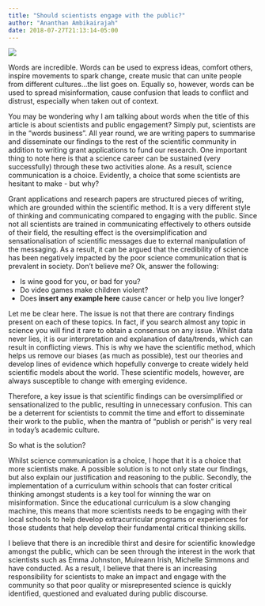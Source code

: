 ```yaml
---
title: "Should scientists engage with the public?"
author: "Ananthan Ambikairajah"
date: 2018-07-27T21:13:14-05:00
---
```

![](./science-communication.jpg)

Words are incredible. Words can be used to express ideas, comfort others, inspire movements to spark change, create music that can unite people from different cultures…the list goes on. Equally so, however, words can be used to spread misinformation, cause confusion that leads to conflict and distrust, especially when taken out of context.    

You may be wondering why I am talking about words when the title of this article is about scientists and public engagement? Simply put, scientists are in the “words business”.  All year round, we are writing papers to summarise and disseminate our findings to the rest of the scientific community in addition to writing grant applications to fund our research. One important thing to note here is that a science career can be sustained (very successfully) through these two activities alone. As a result, science communication is a choice. Evidently, a choice that some scientists are hesitant to make - but why?    

Grant applications and research papers are structured pieces of writing, which are grounded within the scientific method. It is a very different style of thinking and communicating compared to engaging with the public. Since not all scientists are trained in communicating effectively to others outside of their field, the resulting effect is the oversimplification and sensationalisation of scientific messages due to external manipulation of the messaging. As a result, it can be argued that the credibility of science has been negatively impacted by the poor science communication that is prevalent in society. Don’t believe me? Ok, answer the following:    

* Is wine good for you, or bad for you?
* Do video games make children violent?
* Does **insert any example here** cause cancer or help you live longer?    

Let me be clear here. The issue is not that there are contrary findings present on each of these topics. In fact, if you search almost any topic in science you will find it rare to obtain a consensus on any issue. Whilst data never lies, it is our interpretation and explanation of data/trends, which can result in conflicting views. This is why we have the scientific method, which helps us remove our biases (as much as possible), test our theories and develop lines of evidence which hopefully converge to create widely held scientific models about the world. These scientific models, however, are always susceptible to change with emerging evidence.    

Therefore, a key issue is that scientific findings can be oversimplified or sensationalized to the public, resulting in unnecessary confusion. This can be a deterrent for scientists to commit the time and effort to disseminate their work to the public, when the mantra of “publish or perish” is very real in today’s academic culture.    

So what is the solution?    

Whilst science communication is a choice, I hope that it is a choice that more scientists make. A possible solution is to not only state our findings, but also explain our justification and reasoning to the public. Secondly, the implementation of a curriculum within schools that can foster critical thinking amongst students is a key tool for winning the war on misinformation. Since the educational curriculum is a slow changing machine, this means that more scientists needs to be engaging with their local schools to help develop extracurricular programs or experiences for those students that help develop their fundamental critical thinking skills.    

I believe that there is an incredible thirst and desire for scientific knowledge amongst the public, which can be seen through the interest in the work that scientists such as Emma Johnston, Muireann Irish, Michelle Simmons and have conducted. As a result, I believe that there is an increasing responsibility for scientists to make an impact and engage with the community so that poor quality or misrepresented science is quickly identified, questioned and evaluated during public discourse.
